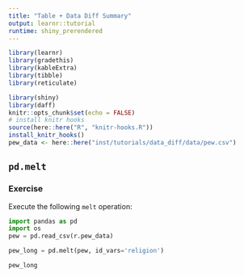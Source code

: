 ```yaml
---
title: "Table + Data Diff Summary"
output: learnr::tutorial
runtime: shiny_prerendered
---
```


```r
library(learnr)
library(gradethis)
library(kableExtra)
library(tibble)
library(reticulate)

library(shiny)
library(daff)
knitr::opts_chunk$set(echo = FALSE)
# install knitr hooks
source(here::here("R", "knitr-hooks.R"))
install_knitr_hooks()
pew_data <- here::here("inst/tutorials/data_diff/data/pew.csv")
```

## `pd.melt`

### Exercise 

Execute the following `melt` operation:

```python
import pandas as pd
import os
pew = pd.read_csv(r.pew_data)
```

```python
pew_long = pd.melt(pew, id_vars='religion')
```

```python
pew_long

```











































